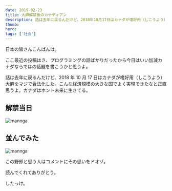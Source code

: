 ```yaml
---
date: 2019-02-23
title: 大麻解禁後のカナディアン
description: 話は去年に戻るんだけど、2018年10月17日はカナダが嗜好用（しこうよう）大麻をマジで合法化した。こんな経済規模の大きな国でよく実現できたなと正直思うよ。カナダはホント未来に生きてる。
thumb:
hero:
tags: ['社会']
---
```


日本の皆さんこんばんは。

ここ最近の投稿はさ、プログラミングの話ばかりだったから今日はいい加減カナダならではの話題を書こうかと思うよ。

話は去年に戻るんだけど、2018 年 10 月 17 日はカナダが嗜好用（しこうよう）大麻をマジで合法化した。こんな経済規模の大きな国でよく実現できたなと正直思うよ。カナダはホント未来に生きてる。

## 解禁当日

![mannga](../../images/posts/cannabis/manga-01.jpg)

## 並んでみた

![mannga](../../images/posts/cannabis/manga-02.jpg)

この野郎と思う人はコメントにその思いをドオゾ。

読んでくれてありがとう。

したっけ。
